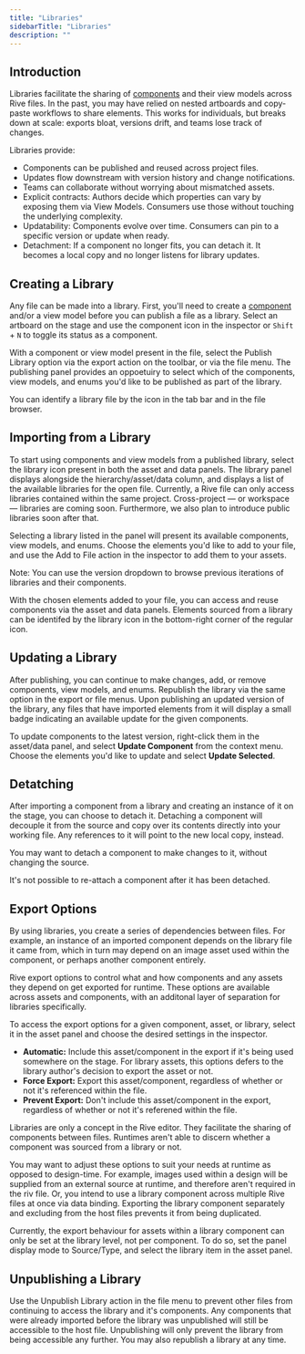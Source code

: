 ```yaml
---
title: "Libraries"
sidebarTitle: "Libraries"
description: ""
---
```


## Introduction
Libraries facilitate the sharing of [components](editor/fundamentals/components) and their view models across Rive files. In the past, you may have relied on nested artboards and copy-paste workflows to share elements. This works for individuals, but breaks down at scale: exports bloat, versions drift, and teams lose track of changes.

Libraries provide:

- Components can be published and reused across project files.
- Updates flow downstream with version history and change notifications.
- Teams can collaborate without worrying about mismatched assets.
- Explicit contracts: Authors decide which properties can vary by exposing them via View Models. Consumers use those without touching the underlying complexity.
- Updatability: Components evolve over time. Consumers can pin to a specific version or update when ready.
- Detachment: If a component no longer fits, you can detach it. It becomes a local copy and no longer listens for library updates.


## Creating a Library
Any file can be made into a library. First, you'll need to create a [component](editor/fundamentals/components) and/or a view model before you can publish a file as a library. Select an artboard on the stage and use the component icon in the inspector or `Shift` + `N` to toggle its status as a component.

With a component or view model present in the file, select the Publish Library option via the export action on the toolbar, or via the file menu. The publishing panel provides an oppoetuiry to select which of the components, view models, and enums you'd like to be published as part of the library.

You can identify a library file by the icon in the tab bar and in the file browser.

## Importing from a Library
To start using components and view models from a published library, select the library icon present in both the asset and data panels. The library panel displays alongside the hierarchy/asset/data column, and displays a list of the available libraries for the open file. Currently, a Rive file can only access libraries contained within the same project. Cross-project — or workspace — libraries are coming soon. Furthermore, we also plan to introduce public libraries soon after that.

Selecting a library listed in the panel will present its available components, view models, and enums. Choose the elements you'd like to add to your file, and use the Add to File action in the inspector to add them to your assets.

Note: You can use the version dropdown to browse previous iterations of libraries and their components.

With the chosen elements added to your file, you can access and reuse components via the asset and data panels. Elements sourced from a library can be identifed by the library icon in the bottom-right corner of the regular icon.

## Updating a Library
After publishing, you can continue to make changes, add, or remove components, view models, and enums. Republish the library via the same option in the export or file menus. Upon publishing an updated version of the library, any files that have imported elements from it will display a small badge indicating an available update for the given components.

To update components to the latest version, right-click them in the asset/data panel, and select **Update Component** from the context menu. Choose the elements you'd like to update and select **Update Selected**.

## Detatching
After importing a component from a library and creating an instance of it on the stage, you can choose to detach it. Detaching a component will decouple it from the source and copy over its contents directly into your working file. Any references to it will point to the new local copy, instead.

You may want to detach a component to make changes to it, without changing the source.

<Note>It's not possible to re-attach a component after it has been detached.</Note>

## Export Options
By using libraries, you create a series of dependencies between files. For example, an instance of an imported component depends on the library file it came from, which in turn may depend on an image asset used within the component, or perhaps another component entirely.

Rive export options to control what and how components and any assets they depend on get exported for runtime. These options are available across assets and components, with an additonal layer of separation for libraries specifically.

To access the export options for a given component, asset, or library, select it in the asset panel and choose the desired settings in the inspector.

- **Automatic:** Include this asset/component in the export if it's being used somewhere on the stage. For library assets, this options defers to the library author's decision to export the asset or not.
- **Force Export:** Export this asset/component, regardless of whether or not it's referenced within the file.
- **Prevent Export:** Don't include this asset/component in the export, regardless of whether or not it's referened within the file.

<Note>Libraries are only a concept in the Rive editor. They facilitate the sharing of components between files. Runtimes aren't able to discern whether a component was sourced from a library or not.</Note>

You may want to adjust these options to suit your needs at runtime as opposed to design-time. For example, images used within a design will be supplied from an external source at runtime, and therefore aren't required in the riv file. Or, you intend to use a library component across multiple Rive files at once via data binding. Exporting the library component separately and excluding from the host files prevents it from being duplicated.

<Note>Currently, the export behaviour for assets within a library component can only be set at the library level, not per component. To do so, set the panel display mode to Source/Type, and select the library item in the asset panel.</Note>

## Unpublishing a Library
Use the Unpublish Library action in the file menu to prevent other files from continuing to access the library and it's components. Any components that were already imported before the library was unpublished will still be accessible to the host file. Unpublishing will only prevent the library from being accessible any further. You may also republish a library at any time.
